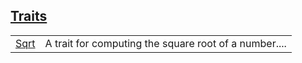 
## [Traits](./core-num-traits-ops-sqrt-traits)

| | |
|:---|:---|
| [Sqrt](./core-num-traits-ops-sqrt-Sqrt) | A trait for computing the square root of a number.... |
